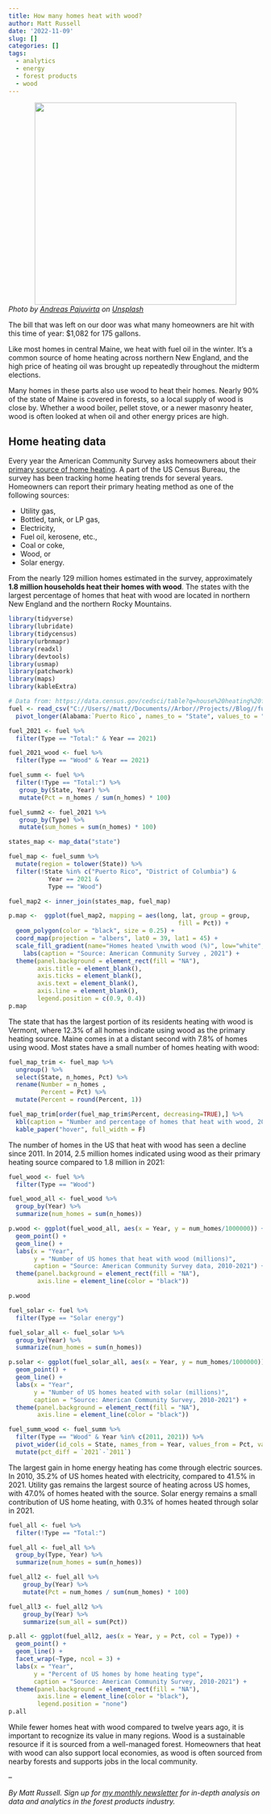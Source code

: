```yaml
---
title: How many homes heat with wood?
author: Matt Russell
date: '2022-11-09'
slug: []
categories: []
tags:
  - analytics
  - energy
  - forest products
  - wood
---
```


<center>

![](firewood.jpg){width=400px}
</center>

*Photo by <a href="https://unsplash.com/@anaspata?utm_source=unsplash&utm_medium=referral&utm_content=creditCopyText">Andreas Pajuvirta</a> on <a href="https://unsplash.com/s/photos/firewood?utm_source=unsplash&utm_medium=referral&utm_content=creditCopyText">Unsplash</a>*
</center>

The bill that was left on our door was what many homeowners are hit with this time of year: $1,082 for 175 gallons. 

Like most homes in central Maine, we heat with fuel oil in the winter. It's a common source of home heating across northern New England, and the high price of heating oil was brought up repeatedly throughout the midterm elections. 

Many homes in these parts also use wood to heat their homes. Nearly 90% of the state of Maine is covered in forests, so a local supply of wood is close by. Whether a wood boiler, pellet stove, or a newer masonry heater, wood is often looked at when oil and other energy prices are high.

## Home heating data

Every year the American Community Survey asks homeowners about their [primary source of home heating](https://data.census.gov/cedsci/table?q=house%20heating%20fuel%20by%20state&tid=ACSDT1Y2010.B25040&moe=false). A part of the US Census Bureau, the survey has been tracking home heating trends for several years. Homeowners can report their primary heating method as one of the following sources:

* Utility gas,
* Bottled, tank, or LP gas,
* Electricity,
* Fuel oil, kerosene, etc.,
* Coal or coke,
* Wood, or
* Solar energy.

From the nearly 129 million homes estimated in the survey, approximately **1.8 million households heat their homes with wood**. The states with the largest percentage of homes that heat with wood are located in northern New England and the northern Rocky Mountains. 

```r
library(tidyverse)
library(lubridate)
library(tidycensus)
library(urbnmapr)
library(readxl)
library(devtools)
library(usmap)
library(patchwork)
library(maps)
library(kableExtra)
```


```r
# Data from: https://data.census.gov/cedsci/table?q=house%20heating%20fuel%20by%20state&tid=ACSDT1Y2010.B25040&moe=false
fuel <- read_csv("C://Users//matt//Documents//Arbor//Projects//Blog//fuel.csv") %>% 
  pivot_longer(Alabama:`Puerto Rico`, names_to = "State", values_to = "n_homes")
```

```r
fuel_2021 <- fuel %>% 
  filter(Type == "Total:" & Year == 2021)

fuel_2021_wood <- fuel %>% 
  filter(Type == "Wood" & Year == 2021)
```

```r
fuel_summ <- fuel %>%
  filter(!Type == "Total:") %>% 
   group_by(State, Year) %>%   
   mutate(Pct = n_homes / sum(n_homes) * 100)

fuel_summ2 <- fuel_2021 %>%
   group_by(Type) %>%   
   mutate(sum_homes = sum(n_homes) * 100)
```

```r
states_map <- map_data("state")

fuel_map <- fuel_summ %>% 
  mutate(region = tolower(State)) %>% 
  filter(!State %in% c("Puerto Rico", "District of Columbia") & 
           Year == 2021 & 
           Type == "Wood")

fuel_map2 <- inner_join(states_map, fuel_map)

p.map <-  ggplot(fuel_map2, mapping = aes(long, lat, group = group, 
                                               fill = Pct)) +
  geom_polygon(color = "black", size = 0.25) +
  coord_map(projection = "albers", lat0 = 39, lat1 = 45) +
  scale_fill_gradient(name="Homes heated \nwith wood (%)", low="white", high="red") +
    labs(caption = "Source: American Community Survey , 2021") +
  theme(panel.background = element_rect(fill = "NA"),
        axis.title = element_blank(),
        axis.ticks = element_blank(),
        axis.text = element_blank(),
        axis.line = element_blank(),
        legend.position = c(0.9, 0.4)) 
p.map
```

The state that has the largest portion of its residents heating with wood is Vermont, where 12.3% of all homes indicate using wood as the primary heating source. Maine comes in at a distant second with 7.8% of homes using wood. Most states have a small number of homes heating with wood:

```r
fuel_map_trim <- fuel_map %>% 
  ungroup() %>% 
  select(State, n_homes, Pct) %>% 
  rename(Number = n_homes ,
         Percent = Pct) %>% 
  mutate(Percent = round(Percent, 1))

fuel_map_trim[order(fuel_map_trim$Percent, decreasing=TRUE),] %>%
  kbl(caption = "Number and percentage of homes that heat with wood, 2021.") %>%
  kable_paper("hover", full_width = F)
```

The number of homes in the US that heat with wood has seen a decline since 2011. In 2014, 2.5 million  homes indicated using wood as their primary heating source compared to 1.8 million in 2021:

```r
fuel_wood <- fuel %>% 
  filter(Type == "Wood")

fuel_wood_all <- fuel_wood %>% 
  group_by(Year) %>% 
  summarize(num_homes = sum(n_homes))

p.wood <- ggplot(fuel_wood_all, aes(x = Year, y = num_homes/1000000)) +
  geom_point() +
  geom_line() +
  labs(x = "Year",
       y = "Number of US homes that heat with wood (millions)",
       caption = "Source: American Community Survey data, 2010-2021") +
  theme(panel.background = element_rect(fill = "NA"),
        axis.line = element_line(color = "black")) 

p.wood
```


```r
fuel_solar <- fuel %>% 
  filter(Type == "Solar energy")

fuel_solar_all <- fuel_solar %>% 
  group_by(Year) %>% 
  summarize(num_homes = sum(n_homes))

p.solar <- ggplot(fuel_solar_all, aes(x = Year, y = num_homes/1000000)) +
  geom_point() +
  geom_line() +
  labs(x = "Year",
       y = "Number of US homes heated with solar (millions)",
       caption = "Source: American Community Survey, 2010-2021") +
  theme(panel.background = element_rect(fill = "NA"),
        axis.line = element_line(color = "black")) 
```

```r
fuel_summ_wood <- fuel_summ %>% 
  filter(Type == "Wood" & Year %in% c(2011, 2021)) %>% 
  pivot_wider(id_cols = State, names_from = Year, values_from = Pct, values_fill = 0) %>% 
  mutate(pct_diff = `2021`-`2011`)
```

The largest gain in home energy heating has come through electric sources. In 2010, 35.2% of US homes heated with electricity, compared to 41.5% in 2021. Utility gas remains the largest source of heating across US homes, with 47.0% of homes heated with the source. Solar energy remains a small contribution of US home heating, with 0.3% of homes heated through solar in 2021.  

```r
fuel_all <- fuel %>% 
  filter(!Type == "Total:")

fuel_all <- fuel_all %>% 
  group_by(Type, Year) %>% 
  summarize(num_homes = sum(n_homes))

fuel_all2 <- fuel_all %>% 
    group_by(Year) %>% 
    mutate(Pct = num_homes / sum(num_homes) * 100)

fuel_all3 <- fuel_all2 %>% 
    group_by(Year) %>% 
    summarize(sum_all = sum(Pct))

p.all <- ggplot(fuel_all2, aes(x = Year, y = Pct, col = Type)) +
  geom_point() +
  geom_line() +
  facet_wrap(~Type, ncol = 3) +
  labs(x = "Year",
       y = "Percent of US homes by home heating type",
       caption = "Source: American Community Survey, 2010-2021") +
  theme(panel.background = element_rect(fill = "NA"),
        axis.line = element_line(color = "black"),
        legend.position = "none") 
p.all
```

While fewer homes heat with wood compared to twelve years ago, it is important to recognize its value in many regions. Wood is a sustainable resource if it is sourced from a well-managed forest. Homeowners that heat with wood can also support local economies, as wood is often sourced from nearby forests and supports jobs in the local community.    

--

*By Matt Russell. Sign up for [my monthly newsletter](https://mailchi.mp/d96897dc0f46/arbor-analytics) for in-depth analysis on data and analytics in the forest products industry.*

